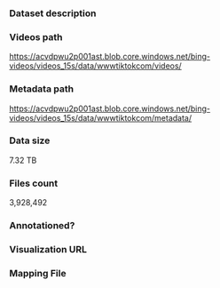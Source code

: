 ### Dataset description

### Videos path

https://acvdpwu2p001ast.blob.core.windows.net/bing-videos/videos_15s/data/wwwtiktokcom/videos/

### Metadata path

https://acvdpwu2p001ast.blob.core.windows.net/bing-videos/videos_15s/data/wwwtiktokcom/metadata/

### Data size

7.32 TB

### Files count

3,928,492

### Annotationed?

### Visualization URL

### Mapping File